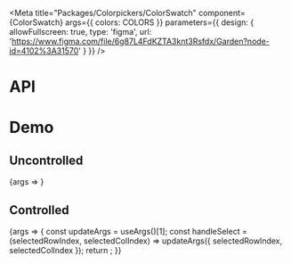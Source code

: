 
<Meta
  title="Packages/Colorpickers/ColorSwatch"
  component={ColorSwatch}
  args={{ colors: COLORS }}
  parameters={{
    design: {
      allowFullscreen: true,
      type: 'figma',
      url: 'https://www.figma.com/file/6g87L4FdKZTA3knt3Rsfdx/Garden?node-id=4102%3A31570'
    }
  }}
/>

# API

<ArgsTable />

# Demo

## Uncontrolled

<Canvas>
  <Story
    name="Uncontrolled"
    argTypes={{
      selectedColIndex: { control: false },
      selectedRowIndex: { control: false }
    }}
  >
    {args => <ColorSwatch {...args} />}
  </Story>
</Canvas>

## Controlled

<Canvas>
  <Story
    name="Controlled"
    args={{ selectedRowIndex: null, selectedColIndex: null }}
    argTypes={{
      defaultSelectedColIndex: { control: false },
      defaultSelectedRowIndex: { control: false }
    }}
  >
    {args => {
      const updateArgs = useArgs()[1];
      const handleSelect = (selectedRowIndex, selectedColIndex) =>
        updateArgs({ selectedRowIndex, selectedColIndex });
      return <ColorSwatch {...args} onSelect={handleSelect} />;
    }}
  </Story>
</Canvas>
